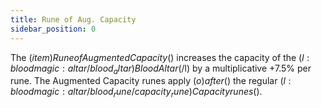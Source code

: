 ```yaml
---
title: Rune of Aug. Capacity
sidebar_position: 0
---
```



The $(item)Rune of Augmented Capacity$() increases the capacity of the $(l:bloodmagic:altar/blood_altar)Blood Altar$(/l) by a multiplicative +7.5% per rune. The Augmented Capacity runes apply $(o)after$() the regular $(l:bloodmagic:altar/blood_rune/capacity_rune)Capacity runes$().

